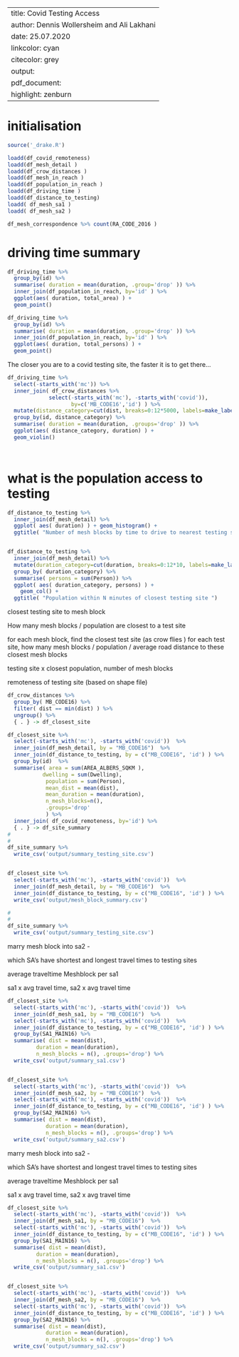 
---
title:           Covid Testing Access
author:          Dennis Wollersheim  and Ali Lakhani
date:            25.07.2020
linkcolor:       cyan
citecolor:       grey
output:
  pdf_document:
    highlight:   zenburn
---

\tableofcontents


# initialisation
```r

source('_drake.R')

loadd(df_covid_remoteness)
loadd(df_mesh_detail )
loadd(df_crow_distances )
loadd(df_mesh_in_reach )
loadd(df_population_in_reach )
loadd(df_driving_time )
loadd(df_distance_to_testing)
loadd( df_mesh_sa1 )
loadd( df_mesh_sa2 )

df_mesh_correspondence %>% count(RA_CODE_2016 )

```


# driving time summary

```r

df_driving_time %>%
  group_by(id) %>%
  summarise( duration = mean(duration, .group='drop' )) %>%
  inner_join(df_population_in_reach, by='id' ) %>%
  ggplot(aes( duration, total_area) ) +
  geom_point()

df_driving_time %>%
  group_by(id) %>%
  summarise( duration = mean(duration, .group='drop' )) %>%
  inner_join(df_population_in_reach, by='id' ) %>%
  ggplot(aes( duration, total_persons) ) +
  geom_point()


```

The closer you are to a covid testing site, the faster it is to get there...

```r


df_driving_time %>%
  select(-starts_with('mc')) %>%
  inner_join( df_crow_distances %>%
             select(-starts_with('mc'), -starts_with('covid')),
                    by=c('MB_CODE16','id') ) %>%
  mutate(distance_category=cut(dist, breaks=0:12*5000, labels=make_labels(max_dist=60, divisor=5, descriptor='km'))) %>%
  group_by(id, distance_category) %>%
  summarise( duration = mean(duration, .groups='drop' )) %>%
  ggplot(aes( distance_category, duration) ) +
  geom_violin()




```


# what is the population access to testing


```r


df_distance_to_testing %>%
  inner_join(df_mesh_detail) %>%
  ggplot( aes( duration) ) + geom_histogram() +
  ggtitle( "Number of mesh blocks by time to drive to nearest testing site")


df_distance_to_testing %>%
  inner_join(df_mesh_detail) %>%
  mutate(duration_category=cut(duration, breaks=0:12*10, labels=make_labels(max_dist=120, divisor=10, descriptor='min'))) %>%
  group_by( duration_category) %>%
  summarise( persons = sum(Person)) %>%
  ggplot( aes( duration_category, persons) ) +
    geom_col() +
  ggtitle( "Population within N minutes of closest testing site ")


```

closest testing site to mesh block

How many mesh blocks / population are closest to a test site

for each mesh block, find the closest test site (as crow flies )
for each test site, how many mesh blocks / population / average road distance  to these closest mesh blocks

testing site x closest population, number of mesh blocks

remoteness of testing site (based on shape file)

```r

df_crow_distances %>%
  group_by( MB_CODE16) %>%
  filter( dist == min(dist) ) %>% 
  ungroup() %>%
  { . } -> df_closest_site

df_closest_site %>%
  select(-starts_with('mc'), -starts_with('covid'))  %>%
  inner_join(df_mesh_detail, by = "MB_CODE16")  %>%
  inner_join(df_distance_to_testing, by = c("MB_CODE16", 'id') ) %>%
  group_by(id)  %>%
  summarise( area = sum(AREA_ALBERS_SQKM ),
           dwelling = sum(Dwelling),
            population = sum(Person),
            mean_dist = mean(dist),
            mean_duration = mean(duration),
            n_mesh_blocks=n(),
            .groups='drop'
            ) %>%
  inner_join( df_covid_remoteness, by='id') %>%
  { . } -> df_site_summary
#
#
df_site_summary %>%
  write_csv('output/summary_testing_site.csv')


df_closest_site %>%
  select(-starts_with('mc'), -starts_with('covid'))  %>%
  inner_join(df_mesh_detail, by = "MB_CODE16")  %>%
  inner_join(df_distance_to_testing, by = c("MB_CODE16", 'id') ) %>%
  write_csv('output/mesh_block_summary.csv')

#
#
df_site_summary %>%
  write_csv('output/summary_testing_site.csv')

```



marry mesh block into sa2 -


which SA's have shortest and longest travel times to testing sites

average traveltime Meshblock per sa1


sa1 x avg travel time, sa2 x avg travel time


```r

df_closest_site %>%
  select(-starts_with('mc'), -starts_with('covid'))  %>%
  inner_join(df_mesh_sa1, by = "MB_CODE16")  %>%
  select(-starts_with('mc'), -starts_with('covid'))  %>%
  inner_join(df_distance_to_testing, by = c("MB_CODE16", 'id') ) %>%
  group_by(SA1_MAIN16) %>%
  summarise( dist = mean(dist), 
         duration = mean(duration), 
         n_mesh_blocks = n(), .groups='drop') %>% 
  write_csv('output/summary_sa1.csv')


df_closest_site %>%
  select(-starts_with('mc'), -starts_with('covid'))  %>%
  inner_join(df_mesh_sa2, by = "MB_CODE16")  %>%
  select(-starts_with('mc'), -starts_with('covid'))  %>%
  inner_join(df_distance_to_testing, by = c("MB_CODE16", 'id') ) %>%
  group_by(SA2_MAIN16) %>%
  summarise( dist = mean(dist), 
            duration = mean(duration), 
            n_mesh_blocks = n(), .groups='drop') %>% 
  write_csv('output/summary_sa2.csv')


```



marry mesh block into sa2 -


which SA's have shortest and longest travel times to testing sites

average traveltime Meshblock per sa1


sa1 x avg travel time, sa2 x avg travel time


```r

df_closest_site %>%
  select(-starts_with('mc'), -starts_with('covid'))  %>%
  inner_join(df_mesh_sa1, by = "MB_CODE16")  %>%
  select(-starts_with('mc'), -starts_with('covid'))  %>%
  inner_join(df_distance_to_testing, by = c("MB_CODE16", 'id') ) %>%
  group_by(SA1_MAIN16) %>%
  summarise( dist = mean(dist),
         duration = mean(duration),
         n_mesh_blocks = n(), .groups='drop') %>%
  write_csv('output/summary_sa1.csv')


df_closest_site %>%
  select(-starts_with('mc'), -starts_with('covid'))  %>%
  inner_join(df_mesh_sa2, by = "MB_CODE16")  %>%
  select(-starts_with('mc'), -starts_with('covid'))  %>%
  inner_join(df_distance_to_testing, by = c("MB_CODE16", 'id') ) %>%
  group_by(SA2_MAIN16) %>%
  summarise( dist = mean(dist),
            duration = mean(duration),
            n_mesh_blocks = n(), .groups='drop') %>%
  write_csv('output/summary_sa2.csv')


```
